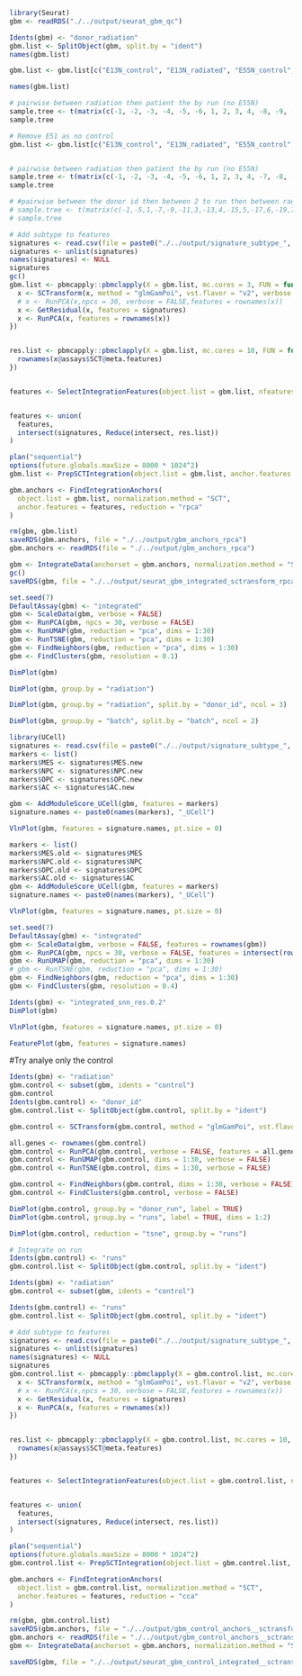 ```r
library(Seurat)
gbm <- readRDS("./../output/seurat_gbm_qc")
```

```r
Idents(gbm) <- "donor_radiation"
gbm.list <- SplitObject(gbm, split.by = "ident")
names(gbm.list)
```

```r
gbm.list <- gbm.list[c("E13N_control", "E13N_radiated", "E55N_control", "E55N_radiated", "E57N_control", "E57N_radiated", "E51N_radiated", "E24N_control", "E24N_radiated", "E26N_control", "E26N_radiated", "E31N_control", "E31N_radiated", "E35N_control", "E35N_radiated", "E37N_control", "E37N_radiated", "E39N_control", "E39N_radiated", "E56N_control", "E56N_radiated", "E62N_control", "E62N_radiated")]

names(gbm.list)
```

```r
# pairwise between radiation then patient the by run (no E55N)
sample.tree <- t(matrix(c(-1, -2, -3, -4, -5, -6, 1, 2, 3, 4, -8, -9, -10, -11, -12, -13, -14, -15, -16, -17, -18, -19, -20, -21, -22, -23, 6, 7, 14, 8, 15, 9, 16, 10, 17, 11, 18, 12, 19, 13, 5, -7, 20, 21), nrow = 2))
sample.tree
```
```r
# Remove E51 as no control
gbm.list <- gbm.list[c("E13N_control", "E13N_radiated", "E55N_control", "E55N_radiated", "E57N_control", "E57N_radiated", "E24N_control", "E24N_radiated", "E26N_control", "E26N_radiated", "E31N_control", "E31N_radiated", "E35N_control", "E35N_radiated", "E37N_control", "E37N_radiated", "E39N_control", "E39N_radiated", "E56N_control", "E56N_radiated", "E62N_control", "E62N_radiated")]


# pairwise between radiation then patient the by run (no E55N)
sample.tree <- t(matrix(c(-1, -2, -3, -4, -5, -6, 1, 2, 3, 4, -7, -8, -9, -10, -11, -12, -13, -14, -15, -16, -17, -18, -19, -20, -21, -22, 6, 7, 14, 8, 15, 9, 16, 10, 17, 11, 18, 12, 19, 13, 5, 20), nrow = 2))
sample.tree
```

```r
# #pairwise between the donor id then between 2 to run then between radiate and control
# sample.tree <- t(matrix(c(-1,-5,1,-7,-9,-11,3,-13,4,-15,5,-17,6,-19,7,-21,8,-23,2,9,-2,-4,11,-6,12,-8,-10,-12,14,-14,15,-16,16,-18,17,-20,19,-22,20,-24,13,21,10,22),nrow = 2))
# sample.tree
```

```r
# Add subtype to features
signatures <- read.csv(file = paste0("./../output/signature_subtype_", sig, ".csv"))
signatures <- unlist(signatures)
names(signatures) <- NULL
signatures
gc()
gbm.list <- pbmcapply::pbmclapply(X = gbm.list, mc.cores = 3, FUN = function(x) {
  x <- SCTransform(x, method = "glmGamPoi", vst.flavor = "v2", verbose = FALSE, vars.to.regress = "percent.mt")
  # x <- RunPCA(x,npcs = 30, verbose = FALSE,features = rownames(x))
  x <- GetResidual(x, features = signatures)
  x <- RunPCA(x, features = rownames(x))
})


res.list <- pbmcapply::pbmclapply(X = gbm.list, mc.cores = 10, FUN = function(x) {
  rownames(x@assays$SCT@meta.features)
})


features <- SelectIntegrationFeatures(object.list = gbm.list, nfeatures = 3000)


features <- union(
  features,
  intersect(signatures, Reduce(intersect, res.list))
)

plan("sequential")
options(future.globals.maxSize = 8000 * 1024^2)
gbm.list <- PrepSCTIntegration(object.list = gbm.list, anchor.features = features)

gbm.anchors <- FindIntegrationAnchors(
  object.list = gbm.list, normalization.method = "SCT",
  anchor.features = features, reduction = "rpca"
)

rm(gbm, gbm.list)
saveRDS(gbm.anchors, file = "./../output/gbm_anchors_rpca")
gbm.anchors <- readRDS(file = "./../output/gbm_anchors_rpca")

gbm <- IntegrateData(anchorset = gbm.anchors, normalization.method = "SCT", sample.tree = sample.tree, dims = 1:30)
gc()
saveRDS(gbm, file = "./../output/seurat_gbm_integrated_sctransform_rpca_sequential_radiation-donor-runs", compress = TRUE)
```

```r
set.seed(7)
DefaultAssay(gbm) <- "integrated"
gbm <- ScaleData(gbm, verbose = FALSE)
gbm <- RunPCA(gbm, npcs = 30, verbose = FALSE)
gbm <- RunUMAP(gbm, reduction = "pca", dims = 1:30)
gbm <- RunTSNE(gbm, reduction = "pca", dims = 1:30)
gbm <- FindNeighbors(gbm, reduction = "pca", dims = 1:30)
gbm <- FindClusters(gbm, resolution = 0.1)
```

```r
DimPlot(gbm)
```
```r
DimPlot(gbm, group.by = "radiation")
```

```r
DimPlot(gbm, group.by = "radiation", split.by = "donor_id", ncol = 3)
```

```r
DimPlot(gbm, group.by = "batch", split.by = "batch", ncol = 2)
```
```r
library(UCell)
signatures <- read.csv(file = paste0("./../output/signature_subtype_", sig, ".csv"))
markers <- list()
markers$MES <- signatures$MES.new
markers$NPC <- signatures$NPC.new
markers$OPC <- signatures$OPC.new
markers$AC <- signatures$AC.new
```

```r
gbm <- AddModuleScore_UCell(gbm, features = markers)
signature.names <- paste0(names(markers), "_UCell")

VlnPlot(gbm, features = signature.names, pt.size = 0)
```
```r
markers <- list()
markers$MES.old <- signatures$MES
markers$NPC.old <- signatures$NPC
markers$OPC.old <- signatures$OPC
markers$AC.old <- signatures$AC
gbm <- AddModuleScore_UCell(gbm, features = markers)
signature.names <- paste0(names(markers), "_UCell")

VlnPlot(gbm, features = signature.names, pt.size = 0)
```
```r
set.seed(7)
DefaultAssay(gbm) <- "integrated"
gbm <- ScaleData(gbm, verbose = FALSE, features = rownames(gbm))
gbm <- RunPCA(gbm, npcs = 30, verbose = FALSE, features = intersect(rownames(gbm), unname(unlist(signatures))))
gbm <- RunUMAP(gbm, reduction = "pca", dims = 1:30)
# gbm <- RunTSNE(gbm, reduction = "pca", dims = 1:30)
gbm <- FindNeighbors(gbm, reduction = "pca", dims = 1:30)
gbm <- FindClusters(gbm, resolution = 0.4)
```
```r
Idents(gbm) <- "integrated_snn_res.0.2"
DimPlot(gbm)
```
```r
VlnPlot(gbm, features = signature.names, pt.size = 0)
```
```r
FeaturePlot(gbm, features = signature.names)
```
#Try analye only the control
```r
Idents(gbm) <- "radiation"
gbm.control <- subset(gbm, idents = "control")
gbm.control
Idents(gbm.control) <- "donor_id"
gbm.control.list <- SplitObject(gbm.control, split.by = "ident")
```

```r
gbm.control <- SCTransform(gbm.control, method = "glmGamPoi", vst.flavor = "v2", verbose = FALSE, vars.to.regress = "percent.mt")
```


```r
all.genes <- rownames(gbm.control)
gbm.control <- RunPCA(gbm.control, verbose = FALSE, features = all.genes)
gbm.control <- RunUMAP(gbm.control, dims = 1:30, verbose = FALSE)
gbm.control <- RunTSNE(gbm.control, dims = 1:30, verbose = FALSE)

gbm.control <- FindNeighbors(gbm.control, dims = 1:30, verbose = FALSE)
gbm.control <- FindClusters(gbm.control, verbose = FALSE)
```


```r
DimPlot(gbm.control, group.by = "donor_run", label = TRUE)
DimPlot(gbm.control, group.by = "runs", label = TRUE, dims = 1:2)
```

```r
DimPlot(gbm.control, reduction = "tsne", group.by = "runs")
```

```r
# Integrate on run
Idents(gbm.control) <- "runs"
gbm.control.list <- SplitObject(gbm.control, split.by = "ident")
```

```r
Idents(gbm) <- "radiation"
gbm.control <- subset(gbm, idents = "control")

Idents(gbm.control) <- "runs"
gbm.control.list <- SplitObject(gbm.control, split.by = "ident")
```

```r
# Add subtype to features
signatures <- read.csv(file = paste0("./../output/signature_subtype_", sig, ".csv"))
signatures <- unlist(signatures)
names(signatures) <- NULL
signatures
gbm.control.list <- pbmcapply::pbmclapply(X = gbm.control.list, mc.cores = 2, FUN = function(x) {
  x <- SCTransform(x, method = "glmGamPoi", vst.flavor = "v2", verbose = FALSE, vars.to.regress = "percent.mt")
  # x <- RunPCA(x,npcs = 30, verbose = FALSE,features = rownames(x))
  x <- GetResidual(x, features = signatures)
  x <- RunPCA(x, features = rownames(x))
})


res.list <- pbmcapply::pbmclapply(X = gbm.control.list, mc.cores = 10, FUN = function(x) {
  rownames(x@assays$SCT@meta.features)
})


features <- SelectIntegrationFeatures(object.list = gbm.control.list, nfeatures = 3000)


features <- union(
  features,
  intersect(signatures, Reduce(intersect, res.list))
)

plan("sequential")
options(future.globals.maxSize = 8000 * 1024^2)
gbm.control.list <- PrepSCTIntegration(object.list = gbm.control.list, anchor.features = features)

gbm.anchors <- FindIntegrationAnchors(
  object.list = gbm.control.list, normalization.method = "SCT",
  anchor.features = features, reduction = "cca"
)

rm(gbm, gbm.control.list)
saveRDS(gbm.anchors, file = "./../output/gbm_control_anchors__sctransform_cca_runs")
gbm.anchors <- readRDS(file = "./../output/gbm_control_anchors__sctransform_cca_runs")
gbm <- IntegrateData(anchorset = gbm.anchors, normalization.method = "SCT", dims = 1:30)

saveRDS(gbm, file = "./../output/seurat_gbm_control_integrated__sctransform_cca_runs", compress = TRUE)
```

